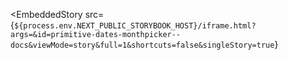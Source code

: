 
<EmbeddedStory
  src={`${process.env.NEXT_PUBLIC_STORYBOOK_HOST}/iframe.html?args=&id=primitive-dates-monthpicker--docs&viewMode=story&full=1&shortcuts=false&singleStory=true`}
></EmbeddedStory>